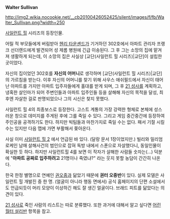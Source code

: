 '''Walter Sullivan'''

http://img2.wikia.nocookie.net/__cb20100426052425/silent/images/f/fb/Walter_Sullivan.png?width=250

[[사일런트 힐]] 시리즈의 등장인물.

어릴 적 부모들에게 버림받아 [[헨리 타운셴드]]가 기거하던 302호에서 아파트 관리자 프랭크 선더랜드에게 발견되어 성 제롬 병원에 긴급 이송된다. 그 후 그는 소망의 집에 맡겨져 생활하게 되는데, 이 소망의 집은 사실상 [교단(사일런트 힐 시리즈)|교단]이 설립한 곳이었다.

자신의 집이었던 302호를 '''자신의 어머니'''로 생각하며 [교단(사일런트 힐 시리즈)|교단]의 가르침을 받는다. 이후 자신의 어머니를 찾기 위해 사우스 애쉬필드에서 자신이 태어난 아파트를 가지만 아파트 입주자들에게 홀대를 받게 되며, 그 후 [[21 성사]]를 계획하고, 냉혹한 살인마가 되어 주변인들과 아파트 입주인들 등을 살해해 자신의 목적을 달성, 최후엔 자살한 걸로 판명되었으나 그의 시신은 찾지 못했다.

사일런트 힐 4의 최종보스로 등장한다. 고스트 계통의 가장 강력한 형체로 본체에 성스러운 창으로 데미지를 주게된 후에 그를 죽일 수 있다. 그리고 게임 중간중간에 등장하여 주인공을 공격하기도 한다. 하지만 빅팀들과 마찬가지로 죽일 수는 없다. 패서 기절 시킬 수는 있지만 다음 맵에 가면 부활해서 쫒아온다.

사실 이미 [[사일런트 힐 2]] 에서 언급된 바 있다. (달랑 문서 1장이었지만.) 빌리와 밀리엄 로케인 남매 살해사건의 범인으로 잡혀 독방 내에서 스푼으로 자살했다니, 동일인물이 확실한 듯 하다. 하지만 사일런트힐 4를 보면 이 작자가 살해한 사람들 숫자는(…) 덕분에 "'''아파트 공짜로 입주하려고''' 21명이나 죽였냐?" 라는 웃지 못할 농담이 간간히 나온다.

한국 한정 별명으로 연예인 [[권오중]]과 닮았기 때문에 '''권터 오중반'''이 있다. 실제 모델은 사일런트 힐 개발진 중 한 명. (얼굴이 아니라 행동 면에서) 공식 홈페이지의 단편 소설에서도 언급되듯이 머리 모양이 이상하긴 해도 잘 생긴 얼굴이다. 브래드 피트를 닮았다는 의견이 있다.

[[21 성사]]로 죽인 사람의 리스트는 따로 분류했다. 또한 과거에 대해서 알고 싶다면 [[어린 월터 설리반]] 항목을 참고.
